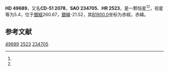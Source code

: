{{Starbox begin
| name = HD 49689
}}
{{Starbox observe
| epoch = [[J2000.0|J2000.0]]
| constell = {{星座名待查}}<ref name=SIMBAD>{{cite web
 | url=http://simbad.u-strasbg.fr/simbad/sim-id?Ident=HR+2523
 | title =Pulsating variable Star
 | publisher=Centre de Données astronomiques de Strasbourg
 | work=SIMBAD
 | accessdate=2012-07-13}}</ref><ref name=DATA>{{cite web
 | url=http://vizier.u-strasbg.fr/viz-bin/VizieR-5?-out.add=.&-source=5050&-corr=PK=HR&-out.max=9999&HR=2523
 | title=VizieR Detailed Page
 | accessdate=2012-07-13
 | archive-date=2016-03-05
 | archive-url=https://web.archive.org/web/20160305001100/http://vizier.u-strasbg.fr/viz-bin/VizieR-5?-out.add=.&-source=5050&-corr=PK=HR&-out.max=9999&HR=2523
 | dead-url=no
 }}</ref>
| 星官 = 
| ra = {{RA|6|46|52.8}}<ref name=SIMBAD /><ref name=DATA />
| dec = {{DEC|-51|15|57}}<ref name=SIMBAD /><ref name=DATA />
| appmag_v = 5.4<ref name=SIMBAD /><ref name=DATA />
}}
{{Starbox character
| class = K1II-III+G:p<ref name=SIMBAD /><ref name=DATA />
| b-v = 1.34<ref name=SIMBAD /><ref name=DATA />
| u-b = 1.24<ref name=SIMBAD /><ref name=DATA />
| r-i = <ref name=SIMBAD /><ref name=DATA />
| variable = 
}}
{{Starbox astrometry
| radial_v = 1.24
| prop_mo_ra = -5
| parallax = 0.018
| p_error = 
}}
{{Starbox catalog
| names =CD-51 2078，[[SAO星表|SAO]] 234705，[[HD星表|HD]] 49689，[[HR星表|HR]] 2523}}
{{Starbox reference |Simbad=HR+2523}}
{{Starbox end}}

'''HD 49689'''，又名'''CD-51 2078'''，'''SAO 234705'''、'''HR 2523'''，是一颗恒星<ref name=SIMBAD /><ref name=DATA />，视星等为5.4，位于[[銀道座標系|銀經]]260.67，[[銀道座標系|銀緯]]-21.52，其[[B1900.0|B1900.0]]坐标为赤經{{RA|6|44|28.5}}，赤緯{{DEC|-51|-21.52|10}}。

== 参考文献 ==
{{reflist}}

{{star-stub}}

[[Category:HD和HDE天體|49689]]
[[Category:HR天體|2523]]
[[Category:SAO天體|234705]]
